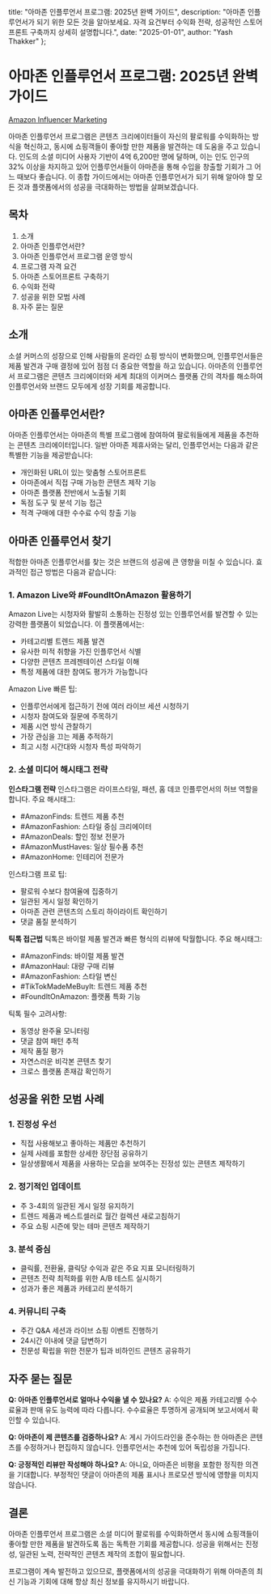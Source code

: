   title: "아마존 인플루언서 프로그램: 2025년 완벽 가이드",
  description: "아마존 인플루언서가 되기 위한 모든 것을 알아보세요. 자격 요건부터 수익화 전략, 성공적인 스토어프론트 구축까지 상세히 설명합니다.",
  date: "2025-01-01",
  author: "Yash Thakker"
};

# 아마존 인플루언서 프로그램: 2025년 완벽 가이드

[Amazon Influencer Marketing](/images/blog-posts/amazon-influencer.jpeg)

아마존 인플루언서 프로그램은 콘텐츠 크리에이터들이 자신의 팔로워를 수익화하는 방식을 혁신하고, 동시에 쇼핑객들이 좋아할 만한 제품을 발견하는 데 도움을 주고 있습니다. 인도의 소셜 미디어 사용자 기반이 4억 6,200만 명에 달하며, 이는 인도 인구의 32% 이상을 차지하고 있어 인플루언서들이 아마존을 통해 수입을 창출할 기회가 그 어느 때보다 좋습니다. 이 종합 가이드에서는 아마존 인플루언서가 되기 위해 알아야 할 모든 것과 플랫폼에서의 성공을 극대화하는 방법을 살펴보겠습니다.

## 목차

1. 소개
2. 아마존 인플루언서란?
3. 아마존 인플루언서 프로그램 운영 방식
4. 프로그램 자격 요건
5. 아마존 스토어프론트 구축하기
6. 수익화 전략
7. 성공을 위한 모범 사례
8. 자주 묻는 질문

## 소개

소셜 커머스의 성장으로 인해 사람들의 온라인 쇼핑 방식이 변화했으며, 인플루언서들은 제품 발견과 구매 결정에 있어 점점 더 중요한 역할을 하고 있습니다. 아마존의 인플루언서 프로그램은 콘텐츠 크리에이터와 세계 최대의 이커머스 플랫폼 간의 격차를 해소하여 인플루언서와 브랜드 모두에게 성장 기회를 제공합니다.

## 아마존 인플루언서란?

아마존 인플루언서는 아마존의 특별 프로그램에 참여하여 팔로워들에게 제품을 추천하는 콘텐츠 크리에이터입니다. 일반 아마존 제휴사와는 달리, 인플루언서는 다음과 같은 특별한 기능을 제공받습니다:

- 개인화된 URL이 있는 맞춤형 스토어프론트
- 아마존에서 직접 구매 가능한 콘텐츠 제작 기능
- 아마존 플랫폼 전반에서 노출될 기회
- 독점 도구 및 분석 기능 접근
- 적격 구매에 대한 수수료 수익 창출 기능

## 아마존 인플루언서 찾기

적합한 아마존 인플루언서를 찾는 것은 브랜드의 성공에 큰 영향을 미칠 수 있습니다. 효과적인 접근 방법은 다음과 같습니다:

### 1. Amazon Live와 #FoundItOnAmazon 활용하기

Amazon Live는 시청자와 활발히 소통하는 진정성 있는 인플루언서를 발견할 수 있는 강력한 플랫폼이 되었습니다. 이 플랫폼에서는:
- 카테고리별 트렌드 제품 발견
- 유사한 미적 취향을 가진 인플루언서 식별
- 다양한 콘텐츠 프레젠테이션 스타일 이해
- 특정 제품에 대한 참여도 평가가 가능합니다

Amazon Live 빠른 팁:
- 인플루언서에게 접근하기 전에 여러 라이브 세션 시청하기
- 시청자 참여도와 질문에 주목하기
- 제품 시연 방식 관찰하기
- 가장 관심을 끄는 제품 추적하기
- 최고 시청 시간대와 시청자 특성 파악하기

### 2. 소셜 미디어 해시태그 전략

**인스타그램 전략**
인스타그램은 라이프스타일, 패션, 홈 데코 인플루언서의 허브 역할을 합니다. 주요 해시태그:
- #AmazonFinds: 트렌드 제품 추천
- #AmazonFashion: 스타일 중심 크리에이터
- #AmazonDeals: 할인 정보 전문가
- #AmazonMustHaves: 일상 필수품 추천
- #AmazonHome: 인테리어 전문가

인스타그램 프로 팁:
- 팔로워 수보다 참여율에 집중하기
- 일관된 게시 일정 확인하기
- 아마존 관련 콘텐츠의 스토리 하이라이트 확인하기
- 댓글 품질 분석하기

**틱톡 접근법**
틱톡은 바이럴 제품 발견과 빠른 형식의 리뷰에 탁월합니다. 주요 해시태그:
- #AmazonFinds: 바이럴 제품 발견
- #AmazonHaul: 대량 구매 리뷰
- #AmazonFashion: 스타일 변신
- #TikTokMadeMeBuyIt: 트렌드 제품 추천
- #FoundItOnAmazon: 플랫폼 특화 기능

틱톡 필수 고려사항:
- 동영상 완주율 모니터링
- 댓글 참여 패턴 추적
- 제작 품질 평가
- 자연스러운 비각본 콘텐츠 찾기
- 크로스 플랫폼 존재감 확인하기

## 성공을 위한 모범 사례

### 1. 진정성 우선
- 직접 사용해보고 좋아하는 제품만 추천하기
- 실제 사례를 포함한 상세한 장단점 공유하기
- 일상생활에서 제품을 사용하는 모습을 보여주는 진정성 있는 콘텐츠 제작하기

### 2. 정기적인 업데이트
- 주 3-4회의 일관된 게시 일정 유지하기
- 트렌드 제품과 베스트셀러로 월간 컬렉션 새로고침하기
- 주요 쇼핑 시즌에 맞는 테마 콘텐츠 제작하기

### 3. 분석 중심
- 클릭률, 전환율, 클릭당 수익과 같은 주요 지표 모니터링하기
- 콘텐츠 전략 최적화를 위한 A/B 테스트 실시하기
- 성과가 좋은 제품과 카테고리 분석하기

### 4. 커뮤니티 구축
- 주간 Q&A 세션과 라이브 쇼핑 이벤트 진행하기
- 24시간 이내에 댓글 답변하기
- 전문성 확립을 위한 전문가 팁과 비하인드 콘텐츠 공유하기

## 자주 묻는 질문

**Q: 아마존 인플루언서로 얼마나 수익을 낼 수 있나요?**
A: 수익은 제품 카테고리별 수수료율과 판매 유도 능력에 따라 다릅니다. 수수료율은 투명하게 공개되며 보고서에서 확인할 수 있습니다.

**Q: 아마존이 제 콘텐츠를 검증하나요?**
A: 게시 가이드라인을 준수하는 한 아마존은 콘텐츠를 수정하거나 편집하지 않습니다. 인플루언서는 추천에 있어 독립성을 가집니다.

**Q: 긍정적인 리뷰만 작성해야 하나요?**
A: 아니요, 아마존은 비평을 포함한 정직한 의견을 기대합니다. 부정적인 댓글이 아마존의 제품 표시나 프로모션 방식에 영향을 미치지 않습니다.

## 결론

아마존 인플루언서 프로그램은 소셜 미디어 팔로워를 수익화하면서 동시에 쇼핑객들이 좋아할 만한 제품을 발견하도록 돕는 독특한 기회를 제공합니다. 성공을 위해서는 진정성, 일관된 노력, 전략적인 콘텐츠 제작의 조합이 필요합니다.

프로그램이 계속 발전하고 있으므로, 플랫폼에서의 성공을 극대화하기 위해 아마존의 최신 기능과 기회에 대해 항상 최신 정보를 유지하시기 바랍니다.